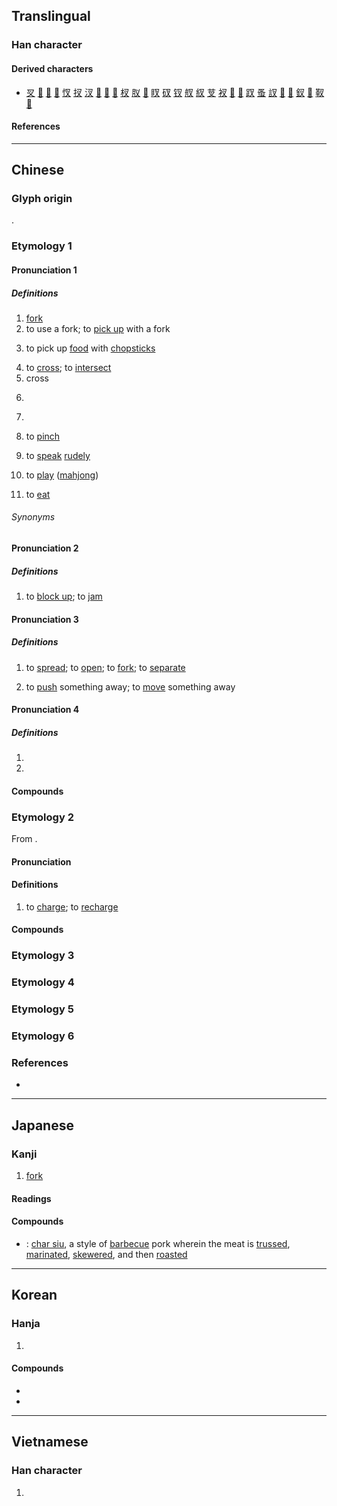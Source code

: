 {{character info}}
==Translingual==

===Han character===
{{Han char|rn=29|rad=又|as=01|sn=3|four=17400|canj=EI,XEI|ids=⿴又丶}}

====Derived characters====
* [[㕚]] [[𨙳]] [[𭃆]] [[𭃇]] [[㣾]] [[扠]] [[汊]] [[𡰫]] [[𤜫]] [[𫩗]] [[杈]] [[肞]] [[𥘓]] [[䀑]] [[䂘]] [[钗]] [[䑡]] [[紁]] [[芆]] [[衩]] [[𥫢]] [[𦔹]] [[䟕]] [[蚤]] [[訍]] [[𧢷]] [[𪝃]] [[釵]] [[𮣸]] [[靫]] [[𫘅]]

====References====
{{Han ref|kx=0165.010|dkj=03116|dj=0374.150|hdz=10390.020|uh=53C9}}

----

==Chinese==

===Glyph origin===
{{Han etym}}
{{Han compound|又|丶|ls=ic}}.

===Etymology 1===
{{zh-forms|alt=义}}

====Pronunciation 1====
{{zh-pron
|m=chā,er=y
|m_note=erhua - noun
|m-s=ca1
|c=caa1
|g=ca1
|h=pfs=chhâ
|j=ca1
|md=
|mn=xm,qz,tw:chhe/zz:chhee/chha
|mn_note=chhe/chhee - vernacular; chha - literary (used in Quanzhou for “cross”, not usually used elsewhere)
|mn-t=cê1
|w=1tsho
|x=ca1
|mc=y
|oc=y
|ma=Zh-chā.oga
|cat=n,v,c:part
}}

=====Definitions=====
{{zh-hanzi}}

# [[fork]] {{gloss|pronged tool, including the eating utensil}}
# to use a fork; to [[pick up]] with a fork
# {{lb|zh|Wu}} to pick up [[food]] with [[chopstick]]s
# to [[cross]]; to [[intersect]]
# cross
#: {{zh-x|錯 的 答案 打 叉。|Put a '''cross''' for the wrong answer.}}
# {{n-g|Phonetic reading of {{zh-l|×}} when used to replace offensive characters.}}
#: {{zh-x|傻 ×|stupid [[屄#Chinese|'''[censored]''']]|tr=shǎ '''chā'''}}
# {{lb|zh|chiefly|Cantonese|euphemistic}} {{n-g|A generic intensifier which can be substituted for any profane intensifier.}}
#: {{zh-x|冇 叉 用|'''bleeping''' useless|C}}
# {{lb|zh|Xiamen|Zhangzhou|Taiwanese Hokkien}} to [[pinch]]
# {{lb|zh|Xiamen|Zhangzhou|Taiwanese Hokkien}} to [[speak]] [[rude]]ly
# {{lb|zh|Wu}} to [[play]] ([[mahjong]])
# {{lb|zh|Xiang|of ducks and geese}} to [[eat]]

======Synonyms======
{{zh-dial}}
{{zh-dial|叉子}}

====Pronunciation 2====
{{zh-pron
|m=chá,chā,1nb=standard in Mainland,1nc=variant in Taiwan,2nb=standard in Taiwan
|ma=y
|cat=v
}}

=====Definitions=====
{{zh-hanzi}}

# {{lb|zh|Northeastern Mandarin}} to [[block up]]; to [[jam]]

====Pronunciation 3====
{{zh-pron
|m=chǎ,chā,1nb=standard in Mainland,1nc=variant in Taiwan,2nb=standard in Taiwan
|c=caa1
|j=ca2
|w=1tsho
|cat=v
}}

=====Definitions=====
{{zh-hanzi}}

# to [[spread]]; to [[open]]; to [[fork]]; to [[separate]]
# {{lb|zh|Wu}} to [[push]] something away; to [[move]] something away

====Pronunciation 4====
{{zh-pron
|m=chà,er=y
|c=caa3
|ma=y
|cat=n
}}

=====Definitions=====
{{zh-hanzi}}

# {{zh-alt-form|杈|tr=chà|fork of a branch}}
# {{zh-alt-form|岔|diverge, branch off; fork in the road}}

====Compounds====
{{zh-der|魚叉|叉股子話|交叉口|交叉點|惡叉白賴|叉路貨|叉燒|仰剌叉|交叉感染|叉灰泥|叉麻雀|刀叉|叉劈|叉車|三叉神經|叉魚|叉子|三叉路|三叉口|叉口|劈叉|式叉摩那|叉門|叉色|叉牙|吒叉|四仰八叉|叉嘴|叉燒包|丫叉|交叉線|夜叉星|夜叉婆|夜叉|叉手吟|叉腰|叉角羚|仰八叉|交叉|叉竿|叉爬子|叉棍|叉手|搗叉子|扛叉的|打叉|沒叉路|母夜叉|攩叉|藥叉|腳叉|音叉|羅叉|背叉|魔王夜叉|褲叉兒|钂叉|鋼叉|笑面夜叉|飛叉|立體交叉|肥叉|叉燒酥|瘦叉}}

===Etymology 2===
{{zh-forms}}
From {{bor|yue|en|charge}}.

====Pronunciation====
{{zh-pron
|c=caa1
|dial=n
|cat=v
}}

====Definitions====
{{zh-hanzi}}

# {{lb|zh|Cantonese}} to [[charge]]; to [[recharge]]
#: {{zh-x|幫 我 拎 個 手機 去 叉 吖。|Take my cellphone to '''recharge''' it for me.|C}}

====Compounds====
{{zh-der|叉電}}

===Etymology 3===
{{zh-see|衩|ss}}

===Etymology 4===
{{zh-see|扠|ss}}

===Etymology 5===
{{zh-see|杈|ss}}

===Etymology 6===
{{zh-see|汊|ss}}

===References===
* {{R:yue:Hanzi}}

----

==Japanese==

===Kanji===
{{ja-kanji|grade=n|rs=又01}}

# [[fork]]

====Readings====
{{ja-readings
|goon=しゃ
|kanon=さ
|kun=また-
}}

====Compounds====
{{der-top|Compounds}}
* {{ja-r|叉焼|チャーシュー}}: [[char siu]], a style of [[barbecue]] pork wherein the meat is [[truss]]ed, [[marinate]]d, [[skewer]]ed, and then [[roast]]ed
{{der-bottom}}

----

==Korean==

===Hanja===
{{ko-hanja|갈래|차}}

# {{hanja form of|차|to [[cross]]; to [[intersect]]}}

====Compounds====
* {{ko-l|교차|[[crossing]]; [[intersecting]]|交叉}}
* {{ko-l|교차로|[[crossroad]]|交叉路}}

----

==Vietnamese==

===Han character===
{{vi-readings|rs=又01|reading=xoa}}

# {{rfdef|vi|sort=又01}}